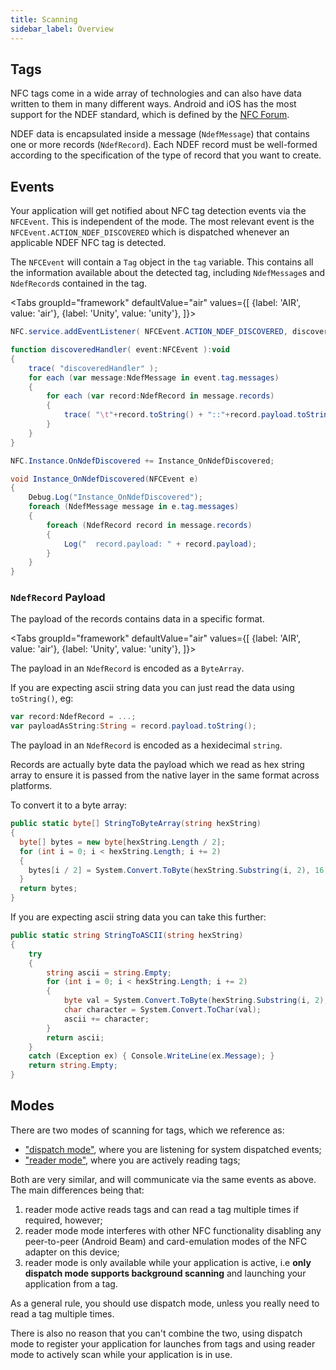 ```yaml
---
title: Scanning
sidebar_label: Overview
---
```





## Tags

NFC tags come in a wide array of technologies and can also have data written to them in many different ways. Android and iOS has the most support for the NDEF standard, which is defined by the [NFC Forum](https://nfc-forum.org/home).

NDEF data is encapsulated inside a message (`NdefMessage`) that contains one or more records (`NdefRecord`). Each NDEF record must be well-formed according to the specification of the type of record that you want to create.


## Events

Your application will get notified about NFC tag detection events via the `NFCEvent`. This is independent of the mode. The most relevant event is the `NFCEvent.ACTION_NDEF_DISCOVERED` which is dispatched whenever an applicable NDEF NFC tag is detected.

The `NFCEvent` will contain a `Tag` object in the `tag` variable. This contains all the information available about the detected tag, including `NdefMessage`s and `NdefRecord`s contained in the tag. 

<Tabs groupId="framework" defaultValue="air" values={[
    {label: 'AIR', value: 'air'},
    {label: 'Unity', value: 'unity'},
  ]}>
  <TabItem value="air" >

```actionscript 
NFC.service.addEventListener( NFCEvent.ACTION_NDEF_DISCOVERED, discoveredHandler );

function discoveredHandler( event:NFCEvent ):void
{
    trace( "discoveredHandler" );
    for each (var message:NdefMessage in event.tag.messages)
    {
        for each (var record:NdefRecord in message.records)
        {
            trace( "\t"+record.toString() + "::"+record.payload.toString() +" url:"+record.url );
        }
    }
}
```

  </TabItem>
  <TabItem value="unity" >

```csharp 
NFC.Instance.OnNdefDiscovered += Instance_OnNdefDiscovered;

void Instance_OnNdefDiscovered(NFCEvent e)
{
    Debug.Log("Instance_OnNdefDiscovered");
    foreach (NdefMessage message in e.tag.messages)
    {
        foreach (NdefRecord record in message.records)
        {
            Log("  record.payload: " + record.payload);
        }
    }
}
```

  </TabItem>
</Tabs>


### `NdefRecord` Payload 

The payload of the records contains data in a specific format. 

<Tabs groupId="framework" defaultValue="air" values={[
    {label: 'AIR', value: 'air'},
    {label: 'Unity', value: 'unity'},
  ]}>
  <TabItem value="air" >

The payload in an `NdefRecord` is encoded as a `ByteArray`. 

If you are expecting ascii string data you can just read the data using `toString()`, eg:

```actionscript 
var record:NdefRecord = ...;
var payloadAsString:String = record.payload.toString();
```


  </TabItem>
  <TabItem value="unity" >

The payload in an `NdefRecord` is encoded as a hexidecimal `string`. 

Records are actually byte data the payload which we read as hex string array to ensure it is passed from the native layer in the same format across platforms. 

To convert it to a byte array:

```csharp 
public static byte[] StringToByteArray(string hexString)
{​
  byte[] bytes = new byte[​hexString.Length / 2];
  for (int i = 0; i < ​hexString.Length; i += 2) 
  {
    bytes[i / 2] = System.Convert.ToByte(hexString.Substring(i, 2), 16);
  }
  return bytes;
}
```

If you are expecting ascii string data you can take this further:

```csharp
public static string StringToASCII(string hexString)
{
    try
    {
        string ascii = string.Empty;
        for (int i = 0; i < hexString.Length; i += 2)
        {
            byte val = System.Convert.ToByte(hexString.Substring(i, 2), 16);
            char character = System.Convert.ToChar(​val);
            ascii += character;
        }
        return ascii;
    }
    catch (Exception ex) { Console.WriteLine(ex.Message); }
    return string.Empty;
}
```

  </TabItem>
</Tabs>





## Modes

There are two modes of scanning for tags, which we reference as:

- ["dispatch mode"](dispatch-mode.mdx), where you are listening for system dispatched events;
- ["reader mode"](reader-mode.mdx), where you are actively reading tags; 

Both are very similar, and will communicate via the same events as above. The main differences being that:
1. reader mode active reads tags and can read a tag multiple times if required, however;
2. reader mode mode interferes with other NFC functionality disabling any peer-to-peer (Android Beam) and card-emulation modes of the NFC adapter on this device;
3. reader mode is only available while your application is active, i.e **only dispatch mode supports background scanning** and launching your application from a tag.

As a general rule, you should use dispatch mode, unless you really need to read a tag multiple times. 

There is also no reason that you can't combine the two, using dispatch mode to register your application for launches from tags and using reader mode to actively scan while your application is in use.

